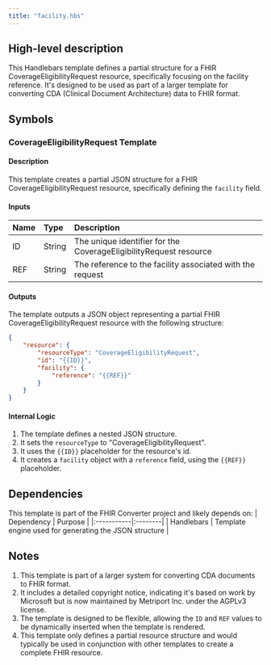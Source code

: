 ```yaml
---
title: "facility.hbs"
---
```


## High-level description
This Handlebars template defines a partial structure for a FHIR CoverageEligibilityRequest resource, specifically focusing on the facility reference. It's designed to be used as part of a larger template for converting CDA (Clinical Document Architecture) data to FHIR format.

## Symbols

### CoverageEligibilityRequest Template
#### Description
This template creates a partial JSON structure for a FHIR CoverageEligibilityRequest resource, specifically defining the `facility` field.

#### Inputs
| Name | Type | Description |
|:-----|:-----|:------------|
| ID | String | The unique identifier for the CoverageEligibilityRequest resource |
| REF | String | The reference to the facility associated with the request |

#### Outputs
The template outputs a JSON object representing a partial FHIR CoverageEligibilityRequest resource with the following structure:
```json
{
    "resource": {
        "resourceType": "CoverageEligibilityRequest",
        "id": "{{ID}}",
        "facility": {
            "reference": "{{REF}}"
        }
    }
}
```

#### Internal Logic
1. The template defines a nested JSON structure.
2. It sets the `resourceType` to "CoverageEligibilityRequest".
3. It uses the `{{ID}}` placeholder for the resource's id.
4. It creates a `facility` object with a `reference` field, using the `{{REF}}` placeholder.

## Dependencies
This template is part of the FHIR Converter project and likely depends on:
| Dependency | Purpose |
|:-----------|:--------|
| Handlebars | Template engine used for generating the JSON structure |

## Notes
1. This template is part of a larger system for converting CDA documents to FHIR format.
2. It includes a detailed copyright notice, indicating it's based on work by Microsoft but is now maintained by Metriport Inc. under the AGPLv3 license.
3. The template is designed to be flexible, allowing the `ID` and `REF` values to be dynamically inserted when the template is rendered.
4. This template only defines a partial resource structure and would typically be used in conjunction with other templates to create a complete FHIR resource.